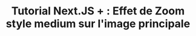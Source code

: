 ---
title: "Tutorial Next.JS +  : Effet de Zoom style medium sur l'image principale"
img: /images/blog/jonathan-knepper-d2wuqguRzZ0-unsplash.jpg
ideesTitre:
  - Comment faire une effet dézoom type Medium 
  - Tuto Next JS : Rendre vos images plus funky avec un effet de Zoom type Gatsby 
  - Rendre vos images plus attrayantes avec un effet de zoom 
  - Vos images méritent le meilleur : utiliser une LQIP pour faire un effet de mise au point 
  - Donnez vie à vos images dans NextJS avec un effet de mise au point 
  - Faites vivre vos images avec un effet de mise au point dans NextJS 
  - Faites le point : animez l'apparition de vos images avec Next JS 
  - Vos images s'animent avec NextJS et du CSS 
  - Tuto Effet Medium/Gastby : Comment faire un effet de mise au point de vos images
  - Tuto : Optimisez vos images avec NextJS
  - Faites ressortir vos images avec Next JS et du CSS
  - Tuo Next JS : Comment faire l'effet de mise au point sur vos images & optimiser leur chargement
  - Animez le chargement de vos images avec Next JS 
  - Vos images n'ont plus besoin d'être ternes. Chargez les avec du style 
  - Trop "stylé" : utilisez CSS + Next JS pour faire un effet de mise au point sur vos images 
  - Next JS + CSS => Un chargement "trop stylé" de vos images 
  - Faites ressortir vos images en animant leur changement 
  - Chargement optimisé + CSS + NextJS = trop stylé 
  - Effet "mise au point" pour optimiser & animer le chargement des images 
  - Une images animée vaut 10000 mots
  - Mettez au point vos images : tuto Next JS pour débutants 
  - Animation et optimisation : Comment bien charger vos images 
  - Chargez mieux vos images 
  - Tuto : Animez le chargement de vos images avec NextJS 
  - 
---